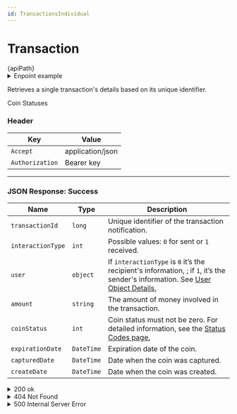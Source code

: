 ```yaml
---
id: TransactionsIndividual
---
```







# Transaction


<div className="highlight-box">
  <HttpMethodTag method={method} /> {apiPath} 
</div>



<details className='details-custom'>
  <summary>Enpoint example</summary>
    <div className="examples-style"> 
      {apiPath.replace('{transactionId}','')}`444`
    </div>
</details>



Retrieves a single transaction's details based on its unique identifier.

Coin Statuses




### Header

| Key      | Value     |
|-------------|----------|
| `Accept` | application/json |
| `Authorization` | Bearer key|



---

### JSON Response: Success 

| Name                  | Type       |   Description                                                                                  |
|-----------------------|------------|-----------------------------------------------------------------------------------------------|
| `transactionId`       | `long`     | Unique identifier of the transaction notification.                                           |
| `interactionType`     | `int`      | Possible values: `0` for sent or `1` received.                                                        |
| `user`                | `object`   | If `interactionType` is `0` it’s the recipient's information, ; if `1`, it’s the sender's information. See [ User Object Details.](/docs/userObject) |  
| `amount`              | `string`   | The amount of money involved in the transaction.                                             |
| `coinStatus`          | `int`      | Coin status must not be zero. For detailed information, see the [Status Codes page.](/docs/coinsStatuses)|
| `expirationDate`      | `DateTime` | Expiration date of the coin. |
| `capturedDate`        | `DateTime` | Date when the coin was captured. |
| `createDate`          | `DateTime` | Date when the coin was created. |


<details className='details-custom'>
<summary>200 ok</summary>
```JSON

{
  "transactionId": 301,
  "interactionType": 0,
  "user": {
    "userId": 1001,
    "userName": "Alice Johnson",
    "userImgUrl": "https://example.com/images/alice_johnson.jpg"
  },
  "amount": "50.00",
  "coinStatus": 1,
  "expirationDate": "2024-12-01T00:00:00Z",
  "capturedDate": null,
  "createDate": "2024-11-20T10:00:00Z"
}

```
</details>



---
### [JSON Response](/docs/genericResponse): Error


<details className='details-custom'>
<summary>400 Bad Request</summary>

```JSON
{
  "code": "INVALID_TRANSACTION_ID",
  "message": "The provided transaction ID is invalid or malformed."
}
```
</details>

<details className='details-custom'>
<summary>404 Not Found</summary>
```JSON
{
  "code": "TRANSACTION_NOT_FOUND",
  "message": "No transaction was found for the provided ID."
}

```
</details>

<details className='details-custom'>
<summary>401 Unauthorized</summary>

```JSON
{
  "code": "UNAUTHORIZED",
  "message": "You are not authorized to access this transaction. Please provide valid authentication."
}

```
</details>

<details className='details-custom'>
<summary> 500 Internal Server Error</summary>


``` JSON
{
  "code": "INTERNAL_SERVER_ERROR",
  "message": "An unexpected error occurred while validating the OTP. Please try again later."
}
```

</details>



